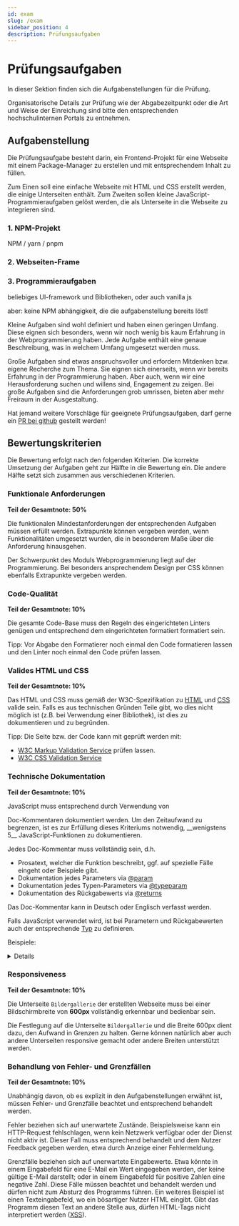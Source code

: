```yaml
---
id: exam
slug: /exam
sidebar_position: 4
description: Prüfungsaufgaben
---
```



# Prüfungsaufgaben

In dieser Sektion finden sich die Aufgabenstellungen für die Prüfung.

Organisatorische Details zur Prüfung wie der Abgabezeitpunkt oder die Art und Weise
der Einreichung sind bitte den entsprechenden hochschulinternen Portals zu entnehmen.

## Aufgabenstellung

Die Prüfungsaufgabe besteht darin, ein Frontend-Projekt für eine Webseite mit
einem Package-Manager zu erstellen und mit entsprechendem Inhalt zu füllen.

Zum Einen soll eine einfache Webseite mit HTML und CSS erstellt werden, die einige
Unterseiten enthält. Zum Zweiten sollen kleine JavaScript-Programmieraufgaben gelöst
werden, die als Unterseite in die Webseite zu integrieren sind.

### 1. NPM-Projekt

NPM / yarn / pnpm

### 2. Webseiten-Frame


### 3. Programmieraufgaben

beliebiges UI-framework und Bibliotheken, oder auch vanilla js

aber: keine NPM abhängigkeit, die die aufgabenstellung bereits löst!

Kleine Aufgaben sind wohl definiert und haben einen geringen Umfang. Diese eignen
sich besonders, wenn wir noch wenig bis kaum Erfahrung in der Webprogrammierung
haben. Jede Aufgabe enthält eine genaue Beschreibung, was in welchem Umfang
umgesetzt werden muss.

Große Aufgaben sind etwas anspruchsvoller und erfordern Mitdenken bzw. eigene
Recherche zum Thema. Sie eignen sich einerseits, wenn wir bereits Erfahrung
in der Programmierung haben. Aber auch, wenn wir eine Herausforderung suchen und
willens sind, Engagement zu zeigen. Bei große Aufgaben sind die Anforderungen grob
umrissen, bieten aber mehr Freiraum in der Ausgestaltung.

Hat jemand weitere Vorschläge für geeignete Prüfungsaufgaben, darf gerne ein
[PR bei github](https://github.com/blutorange/badd-web-programming/tree/main/packages/lecture/docs/exam/index.mdx)
gestellt werden!

## Bewertungskriterien

Die Bewertung erfolgt nach den folgenden Kriterien. Die korrekte Umsetzung der
Aufgaben geht zur Hälfte in die Bewertung ein. Die andere Hälfte setzt sich
zusammen aus verschiedenen Kriterien.

### Funktionale Anforderungen

__Teil der Gesamtnote: 50%__

Die funktionalen Mindestanforderungen der entsprechenden Aufgaben müssen erfüllt
werden. Extrapunkte können vergeben werden, wenn Funktionalitäten umgesetzt
wurden, die in besonderem Maße über die Anforderung hinausgehen.

Der Schwerpunkt des Moduls Webprogrammierung liegt auf der Programmierung. Bei
besonders ansprechendem Design per CSS können ebenfalls Extrapunkte vergeben werden.

### Code-Qualität

__Teil der Gesamtnote: 10%__

Die gesamte Code-Base muss den Regeln des eingerichteten Linters genügen und
entsprechend dem eingerichteten formatiert formatiert sein.

Tipp: Vor Abgabe den Formatierer noch einmal den Code formatieren lassen und
den Linter noch einmal den Code prüfen lassen.

### Valides HTML und CSS

__Teil der Gesamtnote: 10%__

Das HTML und CSS muss gemäß der W3C-Spezifikation zu
[HTML](https://html.spec.whatwg.org/multipage/) und [CSS](https://www.w3.org/Style/CSS/current-work.html)
valide sein. Falls es aus technischen Gründen Teile gibt, wo dies nicht möglich
ist (z.B. bei Verwendung einer Bibliothek), ist dies zu dokumentieren und zu
begründen.

Tipp: Die Seite bzw. der Code kann mit geprüft werden mit:

* [W3C Markup Validation Service](https://validator.w3.org/) prüfen lassen.
* [W3C CSS Validation Service](https://jigsaw.w3.org/css-validator/validator.html)

### Technische Dokumentation

__Teil der Gesamtnote: 10%__

JavaScript muss entsprechend durch Verwendung von
<Link to="/docs/js/doc-comments" rel="noopener noreferrer">Doc-Kommentaren</Link>
dokumentiert werden. Um den Zeitaufwand zu begrenzen, ist es zur Erfüllung dieses
Kriteriums notwendig, __wenigstens 5__ JavaScript-Funktionen zu dokumentieren.

Jedes Doc-Kommentar muss vollständig sein, d.h.

* Prosatext, welcher die Funktion beschreibt, ggf. auf spezielle Fälle eingeht
  oder Beispiele gibt.
* Dokumentation jedes Parameters via [@param](https://tsdoc.org/pages/tags/param/)
* Dokumentation jedes Typen-Parameters via [@typeparam](https://tsdoc.org/pages/tags/typeparam/)
* Dokumentation des Rückgabewerts via [@returns](https://tsdoc.org/pages/tags/returns/)

Das Doc-Kommentar kann in Deutsch oder Englisch verfasst werden.

Falls JavaScript verwendet wird, ist bei Parametern und Rückgabewerten auch
der entsprechende [Typ](https://www.typescriptlang.org/docs/handbook/2/everyday-types.html)
zu definieren.

Beispiele:

<details>
__Bei Verwendung von JavaScript__


```js
/**
 * Tests whether a string ends with a given suffix.
 * 
 * Always returns true if the suffix is empty.
 * 
 * @example
 * ```js
 * // true
 * endsWith("foobar", "bar")
 * 
 * // false
 * endsWith("foobar", "ba")
 * 
 * // true
 * endsWith("foobar", "")
 * 
 * // true
 * endsWith("", "")
 * ```
 * 
 * @param {string} value - A string to check whether it ends with a certain suffix.
 * @param {string} suffix - The suffix to check.
 * @returns {string} `true` if the string ends  with the suffix, `false` otherwise.
 */
function endsWith(value, suffix) {
  return value.length >= suffix.length && value.substring(value.length - suffix.length) === suffix;
}
```

__Bei Verwendung von TypeScript__

```js
/**
 * Takes a list of items and filters it, using the given test function.
 * Applies the test function to each item and returns a new list with the
 * items that pass the given test function. Always returns a new array, never
 * mutates the given array in-place.
 * 
 * @example
 * ```js
 * // => [2, 4]
 * filter([1, 2, 3, 4], x => x % 2 === 0);
 * ```
 *  
 * @typeParam T Type of the elements to filter.
 * @param items - Items to filter.
 * @param test Test predicate for filtering the items.
 * It is passed each item and must return true to include the item in the result,
 * and false to exclude the item from the result.
 * @returns A new list with the items that satisfy the given test predicate.
 */
function filter<T>(items: readonly T[], test: (item: T) => boolean): T[] {
  const filtered: T[] = [];
  for (const item of items) if (test(item)) filtered.push(item);
  return filtered;
}
```
</details>

### Responsiveness

__Teil der Gesamtnote: 10%__

Die Unterseite `Bildergallerie` der erstellten Webseite muss bei einer
Bildschirmbreite von __600px__ vollständig erkennbar und bedienbar sein.

Die Festlegung auf die Unterseite `Bildergallerie` und die Breite 600px dient dazu,
den Aufwand in Grenzen zu halten. Gerne können natürlich aber auch andere Unterseiten
responsive gemacht oder andere Breiten unterstützt werden.

### Behandlung von Fehler- und Grenzfällen

__Teil der Gesamtnote: 10%__

Unabhängig davon, ob es explizit in den Aufgabenstellungen erwähnt ist, müssen
Fehler- und Grenzfälle beachtet und entsprechend behandelt werden.

Fehler beziehen sich auf unerwartete Zustände. Beispielsweise kann ein HTTP-Request
fehlschlagen, wenn kein Netzwerk verfügbar oder der Dienst nicht aktiv ist. Dieser
Fall muss entsprechend behandelt und dem Nutzer Feedback gegeben werden, etwa
durch Anzeige einer Fehlermeldung.

Grenzfälle beziehen sich auf unerwartete Eingabewerte. Etwa könnte in einem
Eingabefeld für eine E-Mail ein Wert eingegeben werden, der keine gültige E-Mail
darstellt; oder in einem Eingabefeld für positive Zahlen eine negative Zahl. Diese
Fälle müssen beachtet und behandelt werden und dürfen nicht zum Absturz des
Programms führen. Ein weiteres Beispiel ist einen Texteingabefeld, wo ein bösartiger
Nutzer HTML eingibt. Gibt das Programm diesen Text an andere Stelle aus, dürfen
HTML-Tags nicht interpretiert werden ([XSS](https://owasp.org/www-community/attacks/xss/)).

